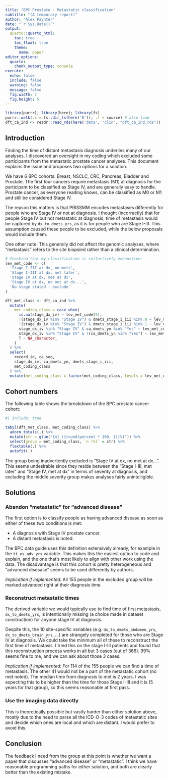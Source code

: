 ```yaml
---
title: "BPC Prostate - Metastatic classification"
subtitle: "(A temporary report)"
author: "Alex Paynter"
date: "`r Sys.Date()`"
output:
  quarto::quarto_html:
    toc: true
    toc_float: true
    theme:
      name: paper
editor_options:
  quarto:
    chunk_output_type: console
execute:
  echo: false
  include: false
  warning: false
  message: false
  fig.width: 7
  fig.height: 5
---
```



```r
library(purrr); library(here); library(fs)
purrr::walk(.x = fs::dir_ls(here('R')), .f = source) # also load
dft_ca_ind <- readr::read_rds(here('data', 'clin', "dft_ca_ind.rds"))
```


## Introduction

Finding the time of distant metastasis diagnosis underlies many of our analyses.  I discovered an oversight in my coding which excluded some participants from the metastatic prostate cancer analyses.  This document explains the issue and proposes two options for a solution.

We have 6 BPC cohorts:  Breast, NSCLC, CRC, Pancreas, Bladder and Prostate.  The first four cancers require metastasis (M1) at diagnosis for the participant to be classified as Stage IV, and are generally easy to handle.  Prostate cancer, as everyone reading knows, can be classified as M0 or M1 and still be considered Stage IV.

The reason this matters is that PRISSMM encodes metastases differently for people who are Stage IV or not at diagnosis.  I thought (incorrectly) that for people Stage IV but not metastatic at diagnosis, time of metastasis would be captured by `dx_to_dmets_yrs`, as it is for people who are Stage I-III.  This assumption caused these people to be excluded, while the below proposals would include them.

One other note:  This generally did not affect the genomic analyses, where "metastasis" refers to the site biopsied rather than a clinical determination.


```r
# Checking that my classification is collectively exhaustive:
lev_met_code <- c(
  'Stage I-III at dx, no mets',
  'Stage I-III at dx, met later',
  'Stage IV at dx, met at dx',
  'Stage IV at dx, no met at dx...',
  'No stage stated - exclude'
)

dft_met_class <- dft_ca_ind %>%
  mutate(
    met_coding_class = case_when(
      is.na(stage_dx_iv) ~ lev_met_code[5],
      !(stage_dx_iv %in% "Stage IV") & dmets_stage_i_iii %in% 0 ~ lev_met_code[1],
      !(stage_dx_iv %in% "Stage IV") & dmets_stage_i_iii %in% 1 ~ lev_met_code[2],
      stage_dx_iv %in% "Stage IV" & ca_dmets_yn %in% "Yes" ~ lev_met_code[3],
      stage_dx_iv %in% "Stage IV" & !(ca_dmets_yn %in% "Yes") ~ lev_met_code[4],
      T ~ NA_character_
    )
  ) %>%
  select(
    record_id, ca_seq, 
    stage_dx_iv, ca_dmets_yn, dmets_stage_i_iii, 
    met_coding_class
  ) %>%
  mutate(met_coding_class = factor(met_coding_class, levels = lev_met_code))

```


## Cohort numbers

The following table shows the breakdown of the BPC prostate cancer cohort:

```r
#| include: true

tabyl(dft_met_class, met_coding_class) %>%
  adorn_totals(.) %>%
  mutate(str = glue("{n} ({round(percent * 100, 1)}%)")) %>%
  select(group = met_coding_class, `n (%)` = str) %>%
  flextable(.) %>%
  autofit(.)
```

The group being inadvertently excluded is "Stage IV at dx, no met at dx...".  This seems undesirable since they reside between the "Stage I-III, met later" and "Stage IV, met at dx" in terms of severity at diagnosis, and excluding the middle severity group makes analyses fairly unintelligible.

## Solutions

### Abandon "metastatic" for "advanced disease"

The first option is to classify people as having advanced disease as soon as either of these two conditions is met:

- A diagnosis with Stage IV prostate cancer.
- A distant metastasis is noted.

The BPC data guide uses this definition extensively already, for example in the `tt_os_adv_yrs` variable.  This makes this the easiest option to code and explain, and the one that's most likely to align with other work using the data.  The disadvantage is that this cohort is pretty heterogeneous and "advanced disesase" seems to be used differently by authors.

*Implication if implemented:* All 155 people in the excluded group will be marked advanced right at their diagnosis time.

### Reconstruct metastatic times

The derived variable we would typically use to find time of first metastasis, `dx_to_dmets_yrs`, is intentionally missing (a choice made in dataset construction) for anyone stage IV at diagnosis.  

Despite this, the 10 site-specific variables (e.g. `dx_to_dmets_abdomen_yrs`, `dx_to_dmets_brain_yrs`, ...) are strangely completed for those who are Stage IV at diagnosis.  We could take the minimum all of these to reconstruct the first time of metastasis.  I tried this on the stage I-III patients and found that this reconstruction process works in all but 3 cases (out of 366).  99% seems fine to me, and we can ask about those 3 cases.

*Implication if implemented:* For 114 of the 155 people we can find a time of metastasis.  The other 41 would not be a part of the metastatic cohort (no met noted).  The median time from diagnosis to met is 2 years.  I was expecting this to be higher than the time for those Stage I-III and it is (5 years for that group), so this seems reasonable at first pass.

### Use the imaging data directly

This is theoretically possible but vastly harder than either solution above, mostly due to the need to parse all the ICD-O-3 codes of metastatic sites and decide which ones are local and which are distant.  I would prefer to avoid this.

## Conclusion

The feedback I need from the group at this point is whether we want a paper that discusses "advanced disease" or "metastatic".  I think we have reasonable programming paths for either solution, and both are clearly better than the existing mistake.



